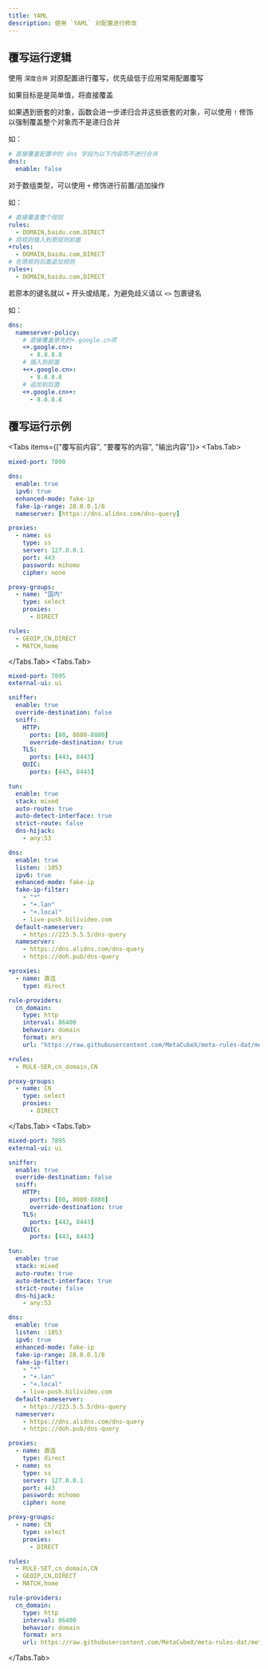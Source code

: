 ```yaml
---
title: YAML
description: 使用 `YAML` 对配置进行修改
---
```



## 覆写运行逻辑

使用 `深度合并` 对原配置进行覆写，优先级低于应用常用配置覆写

如果目标是是简单值，将直接覆盖

如果遇到嵌套的对象，函数会进一步递归合并这些嵌套的对象，可以使用 `!` 修饰以强制覆盖整个对象而不是递归合并

如：

```yaml
# 直接覆盖配置中的 dns 字段为以下内容而不进行合并
dns!:
  enable: false
```

对于数组类型，可以使用 `+` 修饰进行前置/追加操作

如：

```yaml
# 直接覆盖整个规则
rules:
  - DOMAIN,baidu.com,DIRECT
# 将规则插入到原规则前面
+rules:
  - DOMAIN,baidu.com,DIRECT
# 在原规则后面追加规则
rules+:
  - DOMAIN,baidu.com,DIRECT
```

若原本的键名就以 `+` 开头或结尾，为避免歧义请以 `<>` 包裹键名

如：

```yaml
dns:
  nameserver-policy:
    # 直接覆盖原先的+.google.cn项
    <+.google.cn>:
      - 8.8.8.8
    # 插入到前面
    +<+.google.cn>:
      - 8.8.8.8
    # 追加到后面
    <+.google.cn>+:
      - 8.8.8.8
```

## 覆写运行示例

<Tabs items={["覆写前内容", "要覆写的内容", "输出内容"]}>
<Tabs.Tab>

```yaml
mixed-port: 7890

dns:
  enable: true
  ipv6: true
  enhanced-mode: fake-ip
  fake-ip-range: 28.0.0.1/8
  nameserver: [https://dns.alidns.com/dns-query]

proxies:
  - name: ss
    type: ss
    server: 127.0.0.1
    port: 443
    password: mihomo
    cipher: none

proxy-groups:
  - name: "国内"
    type: select
    proxies:
      - DIRECT

rules:
  - GEOIP,CN,DIRECT
  - MATCH,home
```

</Tabs.Tab>
<Tabs.Tab>

```yaml
mixed-port: 7895
external-ui: ui

sniffer:
  enable: true
  override-destination: false
  sniff:
    HTTP:
      ports: [80, 8080-8880]
      override-destination: true
    TLS:
      ports: [443, 8443]
    QUIC:
      ports: [443, 8443]

tun:
  enable: true
  stack: mixed
  auto-route: true
  auto-detect-interface: true
  strict-route: false
  dns-hijack:
    - any:53

dns:
  enable: true
  listen: :1053
  ipv6: true
  enhanced-mode: fake-ip
  fake-ip-filter:
    - "*"
    - "+.lan"
    - "+.local"
    - live-push.bilivideo.com
  default-nameserver:
    - https://223.5.5.5/dns-query
  nameserver:
    - https://dns.alidns.com/dns-query
    - https://doh.pub/dns-query

+proxies:
  - name: 直连
    type: direct

rule-providers:
  cn_domain:
    type: http
    interval: 86400
    behavior: domain
    format: mrs
    url: "https://raw.githubusercontent.com/MetaCubeX/meta-rules-dat/meta/geo/geosite/cn.mrs"

+rules:
  - RULE-SER,cn_domain,CN

proxy-groups:
  - name: CN
    type: select
    proxies:
      - DIRECT
```

</Tabs.Tab>
<Tabs.Tab>

```yaml
mixed-port: 7895
external-ui: ui

sniffer:
  enable: true
  override-destination: false
  sniff:
    HTTP:
      ports: [80, 8080-8880]
      override-destination: true
    TLS:
      ports: [443, 8443]
    QUIC:
      ports: [443, 8443]

tun:
  enable: true
  stack: mixed
  auto-route: true
  auto-detect-interface: true
  strict-route: false
  dns-hijack:
    - any:53

dns:
  enable: true
  listen: :1053
  ipv6: true
  enhanced-mode: fake-ip
  fake-ip-range: 28.0.0.1/8
  fake-ip-filter:
    - "*"
    - "+.lan"
    - "+.local"
    - live-push.bilivideo.com
  default-nameserver:
    - https://223.5.5.5/dns-query
  nameserver:
    - https://dns.alidns.com/dns-query
    - https://doh.pub/dns-query

proxies:
  - name: 直连
    type: direct
  - name: ss
    type: ss
    server: 127.0.0.1
    port: 443
    password: mihomo
    cipher: none

proxy-groups:
  - name: CN
    type: select
    proxies:
      - DIRECT

rules:
  - RULE-SET,cn_domain,CN
  - GEOIP,CN,DIRECT
  - MATCH,home

rule-providers:
  cn_domain:
    type: http
    interval: 86400
    behavior: domain
    format: mrs
    url: https://raw.githubusercontent.com/MetaCubeX/meta-rules-dat/meta/geo/geosite/cn.mrs
```

</Tabs.Tab>
</Tabs>
